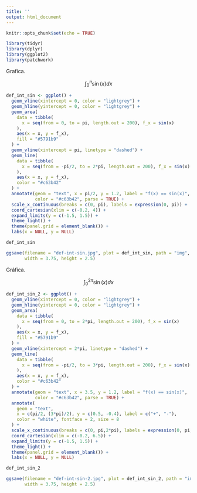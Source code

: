 ```yaml
---
title: ''
output: html_document
---
```


```r
knitr::opts_chunk$set(echo = TRUE)
```



```r
library(tidyr)
library(dplyr)
library(ggplot2)
library(patchwork)
```


Grafica.

$$
\int_{0}^{\pi} \sin(x) dx
$$


```r
def_int_sin <- ggplot() + 
  geom_vline(xintercept = 0, color = "lightgrey") + 
  geom_hline(yintercept = 0, color = "lightgrey") + 
  geom_area(
    data = tibble(
      x = seq(from = 0, to = pi, length.out = 200), f_x = sin(x)
    ),
    aes(x = x, y = f_x),
    fill = "#5791b9"
  ) + 
  geom_vline(xintercept = pi, linetype = "dashed") + 
  geom_line(
    data = tibble(
      x = seq(from = -pi/2, to = 2*pi, length.out = 200), f_x = sin(x)
    ),
    aes(x = x, y = f_x),
    color = "#c63b42"
  ) + 
  annotate(geom = "text", x = pi/2, y = 1.2, label = "f(x) == sin(x)",
           color = "#c63b42", parse = TRUE) + 
  scale_x_continuous(breaks = c(0, pi), labels = expression(0, pi)) + 
  coord_cartesian(xlim = c(-0.2, 4)) + 
  expand_limits(y = c(-1.5, 1.5)) + 
  theme_light() + 
  theme(panel.grid = element_blank()) + 
  labs(x = NULL, y = NULL)

def_int_sin
```

```r
ggsave(filename = "def-int-sin.jpg", plot = def_int_sin, path = "img",
       width = 3.75, height = 2.5)
```




Gráfica.

$$
\int_{0}^{2\pi} \sin(x) dx
$$


```r
def_int_sin_2 <- ggplot() + 
  geom_vline(xintercept = 0, color = "lightgrey") + 
  geom_hline(yintercept = 0, color = "lightgrey") + 
  geom_area(
    data = tibble(
      x = seq(from = 0, to = 2*pi, length.out = 200), f_x = sin(x)
    ),
    aes(x = x, y = f_x),
    fill = "#5791b9"
  ) + 
  geom_vline(xintercept = 2*pi, linetype = "dashed") + 
  geom_line(
    data = tibble(
      x = seq(from = -pi/2, to = 3*pi, length.out = 200), f_x = sin(x)
    ),
    aes(x = x, y = f_x),
    color = "#c63b42"
  ) + 
  annotate(geom = "text", x = 3.5, y = 1.2, label = "f(x) == sin(x)",
           color = "#c63b42", parse = TRUE) + 
  annotate(
    geom = "text",
    x = c(pi/2, (3*pi)/2), y = c(0.5, -0.4), label = c("+", "-"),
    color = "white", fontface = 2, size = 8
  ) + 
  scale_x_continuous(breaks = c(0, pi,2*pi), labels = expression(0, pi,2*pi)) + 
  coord_cartesian(xlim = c(-0.2, 6.5)) + 
  expand_limits(y = c(-1.5, 1.5)) + 
  theme_light() + 
  theme(panel.grid = element_blank()) + 
  labs(x = NULL, y = NULL)

def_int_sin_2
```


```r
ggsave(filename = "def-int-sin-2.jpg", plot = def_int_sin_2, path = "img",
       width = 3.75, height = 2.5)
```





















































